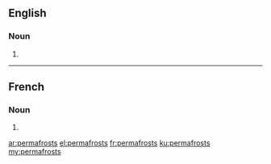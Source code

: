 ==English==

===Noun===
{{head|en|plural}}

# {{plural of|permafrost|lang=en}}

----

==French==

===Noun===
{{head|fr|plural|g=m-p}}

# {{plural of|permafrost|lang=fr}}

[[ar:permafrosts]]
[[el:permafrosts]]
[[fr:permafrosts]]
[[ku:permafrosts]]
[[my:permafrosts]]